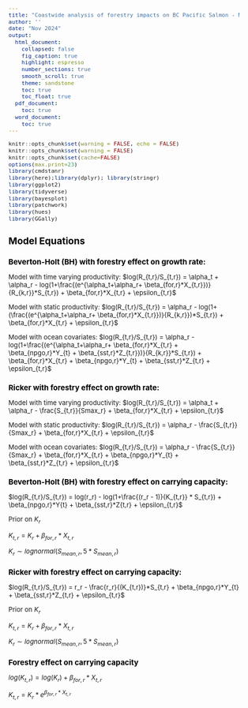 ---
title: "Coastwide analysis of forestry impacts on BC Pacific Salmon - Models"
author: ''
date: "Nov 2024"
output:
  html_document:
    collapsed: false
    fig_caption: true
    highlight: espresso
    number_sections: true
    smooth_scroll: true
    theme: sandstone
    toc: true
    toc_float: true
  pdf_document:
    toc: true
  word_document:
    toc: true
---

```{=html}
<style type="text/css">

body{ /* Normal  */
      font-size: 13px;
  }
td {  /* Table  */
  font-size: 13px;
}
h1.title {
  font-size: 24px;
  color: Black;
}
h1 { /* Header 1 */
  font-size: 19px;
  color: Black;
}
h2 { /* Header 2 */
    font-size: 15px;
  color: Black;
}
h3 { /* Header 3 */
    font-size: 15px;
  color: Black;
}
</style>
```
```{r setup, include=FALSE}
knitr::opts_chunk$set(warning = FALSE, echo = FALSE)
knitr::opts_chunk$set(warning = FALSE)
knitr::opts_chunk$set(cache=FALSE)
options(max.print=23)
library(cmdstanr)
library(here);library(dplyr); library(stringr)
library(ggplot2)
library(tidyverse)
library(bayesplot)
library(patchwork)
library(hues)
library(GGally)
```

# Model Equations

## Beverton-Holt (BH) with forestry effect on growth rate:

Model with time varying productivity:
$log(R_{t,r}/S_{t,r}) = \alpha_t + \alpha_r - log(1+\frac{(e^{\alpha_t+\alpha_r+ \beta_{for,r}*X_{t,r}})}{R_{k,r}}*S_{t,r}) + \beta_{for,r}*X_{t,r} + \epsilon_{t,r}$

Model with static productivity:
$log(R_{t,r}/S_{t,r}) = \alpha_r - log(1+(\frac{(e^{\alpha_t+\alpha_r+ \beta_{for,r}*X_{t,r}})}{R_{k,r}})*S_{t,r}) + \beta_{for,r}*X_{t,r} + \epsilon_{t,r}$

Model with ocean covariates:
$log(R_{t,r}/S_{t,r}) = \alpha_r - log(1+\frac{(e^{\alpha_t+\alpha_r+ \beta_{for,r}*X_{t,r} + \beta_{npgo,r}*Y_{t} + \beta_{sst,r}*Z_{t,r}})}{R_{k,r}}*S_{t,r}) + \beta_{for,r}*X_{t,r} + \beta_{npgo,r}*Y_{t} + \beta_{sst,r}*Z_{t,r} + \epsilon_{t,r}$

## Ricker with forestry effect on growth rate:

Model with time varying productivity:
$log(R_{t,r}/S_{t,r}) = \alpha_t + \alpha_r - \frac{S_{t,r}}{Smax_r} + \beta_{for,r}*X_{t,r} + \epsilon_{t,r}$

Model with static productivity:
$log(R_{t,r}/S_{t,r}) = \alpha_r - \frac{S_{t,r}}{Smax_r} + \beta_{for,r}*X_{t,r} + \epsilon_{t,r}$

Model with ocean covariates:
$log(R_{t,r}/S_{t,r}) = \alpha_r - \frac{S_{t,r}}{Smax_r} + \beta_{for,r}*X_{t,r} + \beta_{npgo,r}*Y_{t} + \beta_{sst,r}*Z_{t,r} + \epsilon_{t,r}$

## Beverton-Holt (BH) with forestry effect on carrying capacity:

$log(R_{t,r}/S_{t,r}) = log(r_r) - log(1+\frac{(r_r - 1)}{K_{t,r}} * S_{t,r})  + \beta_{npgo,r}*Y{t} + \beta_{sst,r}*Z{t,r} + \epsilon_{t,r}$



Prior on $K_r$

$K_{t,r} = K_r + \beta_{for,r}*X_{t,r}$

$K_r \sim lognormal(S_{mean,r}, 5*S_{mean,r})$

## Ricker with forestry effect on carrying capacity:

<!-- $log(R_{t,r}/S_{t,r}) = r_r - \frac{r_r}{(K_{t,r}+ \beta_{for,r}*X_{t,r})}*S_{t,r} + \beta_{npgo,r}*Y_{t} + \beta_{sst,r}*Z_{t,r} + \epsilon_{t,r}$ -->

<!-- $log(R_{t,r}/S_{t,r}) = r_r - \frac{r_r}{K_{t,r}}*S_{t,r} + \beta_{for,r}*X_{t,r}*S_{t,r} + \beta_{npgo,r}*Y_{t} + \beta_{sst,r}*Z_{t,r} + \epsilon_{t,r}$ -->

$log(R_{t,r}/S_{t,r}) = r_r - \frac{r_r}{(K_{t,r})}*S_{t,r} + \beta_{npgo,r}*Y_{t} + \beta_{sst,r}*Z_{t,r} + \epsilon_{t,r}$


Prior on $K_r$

$K_{t,r} = K_r + \beta_{for,r}*X_{t,r}$

$K_r \sim lognormal(S_{mean,r}, 5*S_{mean,r})$


## Forestry effect  on carrying capacity

$log(K_{t,r}) = log(K_r) + \beta_{for,r}*X_{t,r}$

$K_{t,r} = K_r*e^{\beta_{for,r}*X_{t,r}}$


